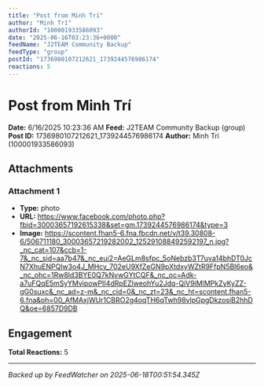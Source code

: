 ```yaml
---
title: "Post from Minh Trí"
author: "Minh Trí"
authorId: "100001933586093"
date: "2025-06-16T03:23:36+0000"
feedName: "J2TEAM Community Backup"
feedType: "group"
postId: "1736980107212621_1739244576986174"
reactions: 5
---
```


# Post from Minh Trí

**Date:** 6/16/2025 10:23:36 AM
**Feed:** J2TEAM Community Backup (group)
**Post ID:** 1736980107212621_1739244576986174
**Author:** Minh Trí (100001933586093)

## Attachments

### Attachment 1
- **Type:** photo
- **URL:** https://www.facebook.com/photo.php?fbid=30003657192615338&set=gm.1739244576986174&type=3
- **Image:** https://scontent.fhan5-6.fna.fbcdn.net/v/t39.30808-6/506711180_30003657219282002_125291088492592197_n.jpg?_nc_cat=107&ccb=1-7&_nc_sid=aa7b47&_nc_eui2=AeGLm8sfpc_5oNebzb3T7uya14bhDT0JcN7XhuENPQlw3o4J_MHcv_702eU9XfZeGN9pXtdxyWZtR9FfpN5Bl6eo&_nc_ohc=1Rw8ld3BYE0Q7kNvwGYtCQF&_nc_oc=Adk-a7uFQqE5mSyYMvipowPII4dRpEZlweohYu2Jdq-QiV9iMlMPkZyKyZZ-qG0suxc&_nc_ad=z-m&_nc_cid=0&_nc_zt=23&_nc_ht=scontent.fhan5-6.fna&oh=00_AfMAxjWUr1CBRO2g4oqTH6qTwh98vlpGpgDkzosiB2hhDQ&oe=6857D9DB

## Engagement

**Total Reactions:** 5

---
*Backed up by FeedWatcher on 2025-06-18T00:51:54.345Z*

